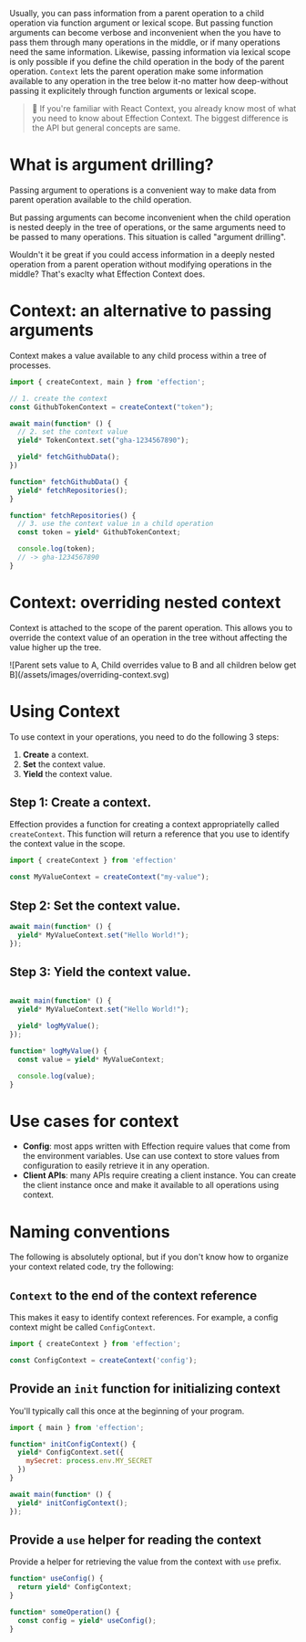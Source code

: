 Usually, you can pass information from a parent operation to a child operation 
via function argument or lexical scope. But passing function arguments can become 
verbose and inconvenient when the you have to pass them through many operations in 
the middle, or if many operations need the same information. Likewise, passing information
via lexical scope is only possible if you define the child operation in the body of the
parent operation. `Context` lets the parent operation make some information available to any
operation in the tree below it-no matter how deep-without passing it explicitely through function
arguments or lexical scope.   

> 💁 If you're familiar with React Context, you already know most of 
> what you need to know about Effection Context. The biggest difference
> is the API but general concepts are same. 

# What is argument drilling?

Passing argument to operations is a convenient way to make data from parent operation available to the child operation. 

But passing arguments can become inconvenient when the child operation is nested deeply in the tree of operations, or 
the same arguments need to be passed to many operations. This situation is called "argument drilling".

Wouldn't it be great if you could access information in a deeply nested operation from a parent operation without 
modifying operations in the middle? That's exaclty what Effection Context does.

# Context: an alternative to passing arguments

Context makes a value available to any child process within a tree of processes.

``` typescript
import { createContext, main } from 'effection';

// 1. create the context
const GithubTokenContext = createContext("token");

await main(function* () {
  // 2. set the context value
  yield* TokenContext.set("gha-1234567890");

  yield* fetchGithubData();
})

function* fetchGithubData() {
  yield* fetchRepositories();
}

function* fetchRepositories() {
  // 3. use the context value in a child operation
  const token = yield* GithubTokenContext;

  console.log(token);
  // -> gha-1234567890
}
```

# Context: overriding nested context

Context is attached to the scope of the parent operation. This allows you to override the context value of an operation
in the tree without affecting the value higher up the tree.

<div class="max-w-md mx-auto md:max-w-2xl">
  ![Parent sets value to A, Child overrides value to B and all children below get B](/assets/images/overriding-context.svg)
</div>

# Using Context

To use context in your operations, you need to do the following 3 steps:
1. **Create** a context.  
2. **Set** the context value.
3. **Yield** the context value.

## Step 1: Create a context.

Effection provides a function for creating a context appropriatelly called `createContext`. This function will return
a reference that you use to identify the context value in the scope.

``` javascript
import { createContext } from 'effection'

const MyValueContext = createContext("my-value");
```

## Step 2: Set the context value.

``` javascript
await main(function* () {
  yield* MyValueContext.set("Hello World!");
});
```

## Step 3: Yield the context value.

```javascript

await main(function* () {
  yield* MyValueContext.set("Hello World!");

  yield* logMyValue();
});

function* logMyValue() {
  const value = yield* MyValueContext;

  console.log(value);
}
```

# Use cases for context

* **Config**: most apps written with Effection require values that come from the environment variables. Use can use context to store values from configuration to easily retrieve it in any operation.
* **Client APIs**: many APIs require creating a client instance. You can create the client instance once and make it available to all operations using context.

# Naming conventions

The following is absolutely optional, but if you don't know how to organize your context related code, try the following:

## `Context` to the end of the context reference

This makes it easy to identify context references. For example, a config context might be called `ConfigContext`.

``` javascript
import { createContext } from 'effection';

const ConfigContext = createContext('config');
```

## Provide an `init` function for initializing context

You'll typically call this once at the beginning of your program.

```javascript
import { main } from 'effection';

function* initConfigContext() {
  yield* ConfigContext.set({
    mySecret: process.env.MY_SECRET
  })
}

await main(function* () {
  yield* initConfigContext();
});
```

## Provide a `use` helper for reading the context

Provide a helper for retrieving the value from the context with `use` prefix.

``` javascript
function* useConfig() {
  return yield* ConfigContext;
}

function* someOperation() {
  const config = yield* useConfig();
}
```

[scope]: /docs/guides/scope
[React Context]: https://react.dev/learn/passing-data-deeply-with-context